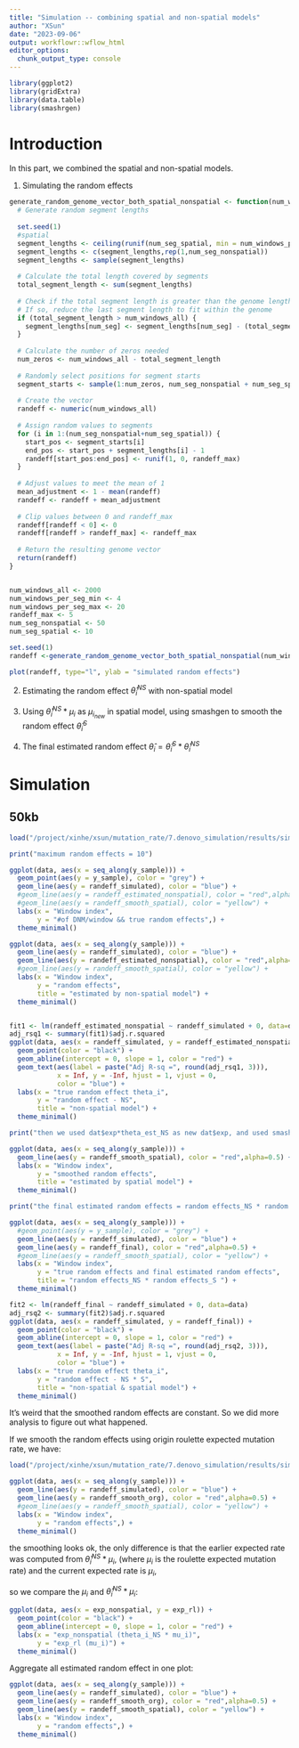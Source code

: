 ```yaml
---
title: "Simulation -- combining spatial and non-spatial models"
author: "XSun"
date: "2023-09-06"
output: workflowr::wflow_html
editor_options:
  chunk_output_type: console
---
```

```r
library(ggplot2)
library(gridExtra)
library(data.table)
library(smashrgen)
```

# Introduction

In this part, we combined the spatial and non-spatial models.

1. Simulating the random effects

```r
generate_random_genome_vector_both_spatial_nonspatial <- function(num_windows_all, num_windows_per_seg_min, num_windows_per_seg_max, randeff_max, num_seg_spatial,num_seg_nonspatial) {
  # Generate random segment lengths
  
  set.seed(1)
  #spatial
  segment_lengths <- ceiling(runif(num_seg_spatial, min = num_windows_per_seg_min, max = num_windows_per_seg_max))
  segment_lengths <- c(segment_lengths,rep(1,num_seg_nonspatial))
  segment_lengths <- sample(segment_lengths)
  
  # Calculate the total length covered by segments
  total_segment_length <- sum(segment_lengths)
  
  # Check if the total segment length is greater than the genome length
  # If so, reduce the last segment length to fit within the genome
  if (total_segment_length > num_windows_all) {
    segment_lengths[num_seg] <- segment_lengths[num_seg] - (total_segment_length - num_windows_all)
  }
  
  # Calculate the number of zeros needed
  num_zeros <- num_windows_all - total_segment_length
  
  # Randomly select positions for segment starts
  segment_starts <- sample(1:num_zeros, num_seg_nonspatial + num_seg_spatial, replace = FALSE)
  
  # Create the vector
  randeff <- numeric(num_windows_all)
  
  # Assign random values to segments
  for (i in 1:(num_seg_nonspatial+num_seg_spatial)) {
    start_pos <- segment_starts[i]
    end_pos <- start_pos + segment_lengths[i] - 1
    randeff[start_pos:end_pos] <- runif(1, 0, randeff_max)
  }
  
  # Adjust values to meet the mean of 1
  mean_adjustment <- 1 - mean(randeff)
  randeff <- randeff + mean_adjustment
  
  # Clip values between 0 and randeff_max
  randeff[randeff < 0] <- 0
  randeff[randeff > randeff_max] <- randeff_max
  
  # Return the resulting genome vector
  return(randeff)
}


num_windows_all <- 2000
num_windows_per_seg_min <- 4
num_windows_per_seg_max <- 20  
randeff_max <- 5
num_seg_nonspatial <- 50
num_seg_spatial <- 10

set.seed(1)
randeff <-generate_random_genome_vector_both_spatial_nonspatial(num_windows_all, num_windows_per_seg_min, num_windows_per_seg_max, randeff_max, num_seg_spatial,num_seg_nonspatial)

plot(randeff, type="l", ylab = "simulated random effects")

```

2. Estimating the random effect $\hat\theta_i^{NS}$ with non-spatial model

3. Using $\hat\theta_i^{NS} * \mu_i$ as $\mu_{i_{new}}$ in spatial model, using smashgen to smooth the random effect $\hat\theta_i^{S}$

4. The final estimated random effect $\hat\theta_i = \hat\theta_i^{S} * \hat\theta_i^{NS}$

# Simulation

## 50kb

```r

load("/project/xinhe/xsun/mutation_rate/7.denovo_simulation/results/simu_snons_chr1_50kb_maxiter50_maxrandeff10.rdata")

print("maximum random effects = 10")

ggplot(data, aes(x = seq_along(y_sample))) +
  geom_point(aes(y = y_sample), color = "grey") +
  geom_line(aes(y = randeff_simulated), color = "blue") +
  #geom_line(aes(y = randeff_estimated_nonspatial), color = "red",alpha=0.5) +
  #geom_line(aes(y = randeff_smooth_spatial), color = "yellow") +
  labs(x = "Window index",
       y = "#of DNM/window && true random effects",) +
  theme_minimal()

ggplot(data, aes(x = seq_along(y_sample))) +
  geom_line(aes(y = randeff_simulated), color = "blue") +
  geom_line(aes(y = randeff_estimated_nonspatial), color = "red",alpha=0.5) +
  #geom_line(aes(y = randeff_smooth_spatial), color = "yellow") +
  labs(x = "Window index",
       y = "random effects",
       title = "estimated by non-spatial model") +
  theme_minimal()


fit1 <- lm(randeff_estimated_nonspatial ~ randeff_simulated + 0, data=data)
adj_rsq1 <- summary(fit1)$adj.r.squared
ggplot(data, aes(x = randeff_simulated, y = randeff_estimated_nonspatial)) +
  geom_point(color = "black") +
  geom_abline(intercept = 0, slope = 1, color = "red") +
  geom_text(aes(label = paste("Adj R-sq =", round(adj_rsq1, 3))),
            x = Inf, y = -Inf, hjust = 1, vjust = 0,
            color = "blue") +
  labs(x = "true random effect theta_i",
       y = "random effect - NS",
       title = "non-spatial model") +
  theme_minimal()

print("then we used dat$exp*theta_est_NS as new dat$exp, and used smashgen to smooth the estimation")

ggplot(data, aes(x = seq_along(y_sample))) +
  geom_line(aes(y = randeff_smooth_spatial), color = "red",alpha=0.5) +
  labs(x = "Window index",
       y = "smoothed random effects",
       title = "estimated by spatial model") +
  theme_minimal()

print("the final estimated random effects = random effects_NS * random effects_S ")

ggplot(data, aes(x = seq_along(y_sample))) +
  #geom_point(aes(y = y_sample), color = "grey") +
  geom_line(aes(y = randeff_simulated), color = "blue") +
  geom_line(aes(y = randeff_final), color = "red",alpha=0.5) +
  #geom_line(aes(y = randeff_smooth_spatial), color = "yellow") +
  labs(x = "Window index",
       y = "true random effects and final estimated random effects",
       title = "random effects_NS * random effects_S ") +
  theme_minimal()

fit2 <- lm(randeff_final ~ randeff_simulated + 0, data=data)
adj_rsq2 <- summary(fit2)$adj.r.squared
ggplot(data, aes(x = randeff_simulated, y = randeff_final)) +
  geom_point(color = "black") +
  geom_abline(intercept = 0, slope = 1, color = "red") +
  geom_text(aes(label = paste("Adj R-sq =", round(adj_rsq2, 3))),
            x = Inf, y = -Inf, hjust = 1, vjust = 0,
            color = "blue") +
  labs(x = "true random effect theta_i",
       y = "random effect - NS * S",
       title = "non-spatial & spatial model") +
  theme_minimal()

```

It's weird that the smoothed random effects are constant. So we did more analysis to figure out what happened. 

If we smooth the random effects using origin roulette expected mutation rate, we have: 

```r

load("/project/xinhe/xsun/mutation_rate/7.denovo_simulation/results/simu_snons_debug.rdata")

ggplot(data, aes(x = seq_along(y_sample))) +
  geom_line(aes(y = randeff_simulated), color = "blue") +
  geom_line(aes(y = randeff_smooth_org), color = "red",alpha=0.5) +
  #geom_line(aes(y = randeff_smooth_spatial), color = "yellow") +
  labs(x = "Window index",
       y = "random effects",) +
  theme_minimal()

```

the smoothing looks ok, the only difference is that the earlier expected rate was computed from  $\hat\theta_i^{NS} * \mu_i$, (where $\mu_i$ is the roulette expected mutation rate) and the current expected rate is $\mu_i$,

so we compare the $\mu_i$ and $\hat\theta_i^{NS} * \mu_i$: 

```r

ggplot(data, aes(x = exp_nonspatial, y = exp_rl)) +
  geom_point(color = "black") +
  geom_abline(intercept = 0, slope = 1, color = "red") +
  labs(x = "exp_nonspatial (theta_i_NS * mu_i)",
       y = "exp_rl (mu_i)") +
  theme_minimal()

```

Aggregate all estimated random effect in one plot:

```r


ggplot(data, aes(x = seq_along(y_sample))) +
  geom_line(aes(y = randeff_simulated), color = "blue") +
  geom_line(aes(y = randeff_smooth_org), color = "red",alpha=0.5) +
  geom_line(aes(y = randeff_smooth_spatial), color = "yellow") +
  labs(x = "Window index",
       y = "random effects",) +
  theme_minimal()

```